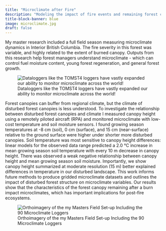 ```yaml
---
title: "Microclimate after Fire"
description: "Modeling the impact of fire events and remaining forest canopy on microclimate conditions" 
title-block-banner: blue
image: microclimate.jpg
draft: false
---
```


My master research included a full field season measuring microclimate dynamics in Interior British Columbia. The fire severity in this forest was variable, and highly related to the extent of burned canopy. Outputs from this research help forest managers understand microclimate - which can control fuel moisture content, young forest regeneration, and general forest growth.

![Dataloggers like the TOMST4 loggers have vastly expanded our ability to monitor microclimate across the world!](images/microclimate_profil.JPG)

Forest canopies can buffer from regional climate, but the climate of disturbed forest canopies is less understood. To investigate the relationship between disturbed forest canopies and climate I measured canopy height using a remotely piloted aircraft (RPA) and monitored microclimate with low-cost temperature and soil moisture sensors. I found growing season temperatures at -8 cm (soil), 0 cm (surface), and 15 cm (near-surface) relative to the ground surface were higher under shorter more disturbed canopies. Soil temperature was most sensitive to canopy height differences: linear models for the observed data range predicted a 2.0 °C increase in mean growing season soil temperature with every 10 m decrease in canopy height. There was observed a weak negative relationship between canopy height and mean growing season soil moisture. Importantly, we show canopy height summarized at moderate resolution (15 m) better explained differences in temperature in our disturbed landscape. This work informs future methods to produce gridded microclimate datasets and outlines the impact of disturbed forest structure on microclimate variables. Our results show that the characteristics of the forest canopy remaining after a burn impact microclimates, which has important implications for post-fire ecosystems.

![Orthoimagery of the my Masters Field Set-up Including the 90 Microclimate Loggers](images/field_site.jpg){fig-align="center"}

```         
```